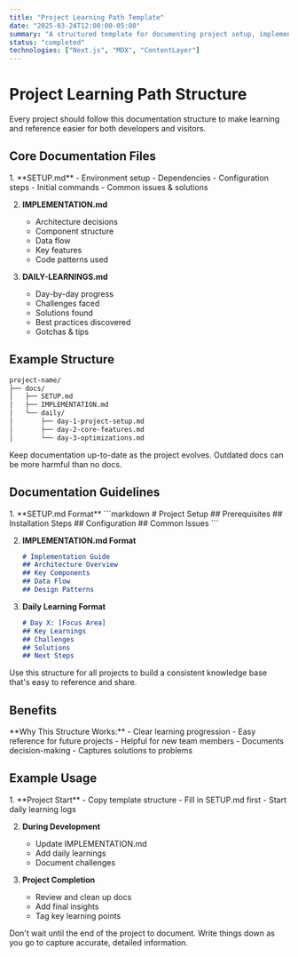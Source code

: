```yaml
---
title: "Project Learning Path Template"
date: "2025-03-24T12:00:00-05:00"
summary: "A structured template for documenting project setup, implementation, and daily learnings."
status: "completed"
technologies: ["Next.js", "MDX", "ContentLayer"]
---
```


# Project Learning Path Structure

<Card>
Every project should follow this documentation structure to make learning and reference easier for both developers and visitors.
</Card>

## Core Documentation Files

<Steps>
1. **SETUP.md**
   - Environment setup
   - Dependencies
   - Configuration steps
   - Initial commands
   - Common issues & solutions

2. **IMPLEMENTATION.md**
   - Architecture decisions
   - Component structure
   - Data flow
   - Key features
   - Code patterns used

3. **DAILY-LEARNINGS.md**
   - Day-by-day progress
   - Challenges faced
   - Solutions found
   - Best practices discovered
   - Gotchas & tips
</Steps>

## Example Structure

```markdown
project-name/
├── docs/
│   ├── SETUP.md
│   ├── IMPLEMENTATION.md
│   └── daily/
│       ├── day-1-project-setup.md
│       ├── day-2-core-features.md
│       └── day-3-optimizations.md
```

<Warning>
Keep documentation up-to-date as the project evolves. Outdated docs can be more harmful than no docs.
</Warning>

## Documentation Guidelines

<Steps>
1. **SETUP.md Format**
   ```markdown
   # Project Setup
   ## Prerequisites
   ## Installation Steps
   ## Configuration
   ## Common Issues
   ```

2. **IMPLEMENTATION.md Format**
   ```markdown
   # Implementation Guide
   ## Architecture Overview
   ## Key Components
   ## Data Flow
   ## Design Patterns
   ```

3. **Daily Learning Format**
   ```markdown
   # Day X: [Focus Area]
   ## Key Learnings
   ## Challenges
   ## Solutions
   ## Next Steps
   ```
</Steps>

<Tip>
Use this structure for all projects to build a consistent knowledge base that's easy to reference and share.
</Tip>

## Benefits

<Card>
**Why This Structure Works:**
- Clear learning progression
- Easy reference for future projects
- Helpful for new team members
- Documents decision-making
- Captures solutions to problems
</Card>

## Example Usage

<Steps>
1. **Project Start**
   - Copy template structure
   - Fill in SETUP.md first
   - Start daily learning logs

2. **During Development**
   - Update IMPLEMENTATION.md
   - Add daily learnings
   - Document challenges

3. **Project Completion**
   - Review and clean up docs
   - Add final insights
   - Tag key learning points
</Steps>

<Warning>
Don't wait until the end of the project to document. Write things down as you go to capture accurate, detailed information.
</Warning> 